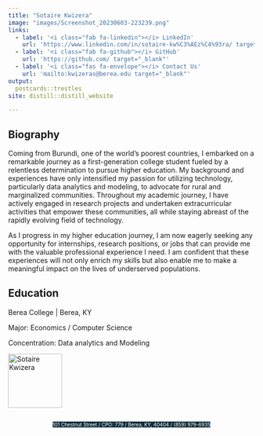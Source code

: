 ```yaml
---
title: "Sotaire Kwizera"
image: "images/Screenshot_20230603-223239.png"
links:
  - label: '<i class="fab fa-linkedin"></i> LinkedIn'
    url: 'https://www.linkedin.com/in/sotaire-kw%C3%AEz%C4%93ra/ target="_blank"'
  - label: '<i class="fab fa-github"></i> GitHub'
    url: 'https://github.com/ target="_blank"'
  - label: '<i class="fas fa-envelope"></i> Contact Us'
    url: 'mailto:kwizeras@berea.edu target="_blank"'
output:
  postcards::trestles
site: distill::distill_website 

---
```


<style>
body {
  background-image: url("images/data.jpg");
  background-size: 41.7% 100%;
  background-repeat: no-repeat;
  background-position: left top;
}

.address-line {
  display: flex;
  justify-content: center;
}
</style>

 
## Biography

Coming from Burundi, one of the world's poorest countries, I embarked on a remarkable journey as a first-generation college student fueled by a relentless determination to pursue higher education. My background and experiences have only intensified my passion for utilizing technology, particularly data analytics and modeling, to advocate for rural and marginalized communities. Throughout my academic journey, I have actively engaged in research projects and undertaken extracurricular activities that empower these communities, all while staying abreast of the rapidly evolving field of technology.

As I progress in my higher education journey, I am now eagerly seeking any opportunity for internships, research positions, or jobs that can provide me with the valuable professional experience I need. I am confident that these experiences will not only enrich my skills but also enable me to make a meaningful impact on the lives of underserved populations.

## Education

Berea College | Berea, KY

Major: Economics / Computer Science

Concentration: Data analytics and Modeling

<img src="images/mtr2.webp" alt="Sotaire Kwizera" width="110" height="110">






 <div class="address-line">
  <span style="background-color: #0F2E3D; color: white; font-size: 10px;">101 Chestnut Street  / CPO: 779 / </span>
  <span style="background-color: #0F2E3D; color: white; font-size: 10px;">Berea, KY, 40404 / </span>
  [<span style="background-color: #0F2E3D; color: white; font-size: 10px;">(859) 979-6935</span>](tel:+18599796935)
</div>




































